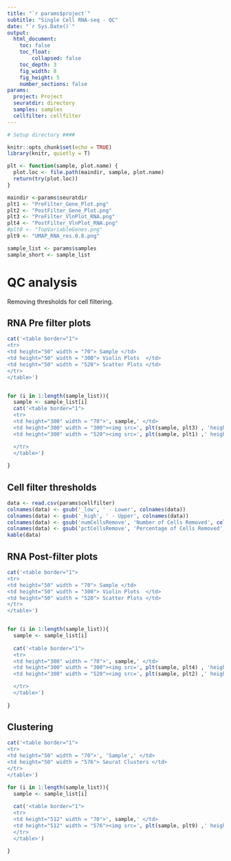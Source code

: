 ```yaml
---
title: "`r params$project`"
subtitle: "Single Cell RNA-seq - QC"
date: "`r Sys.Date()`"
output: 
  html_document:
    toc: false
    toc_float: 
        collapsed: false
    toc_depth: 3
    fig_width: 8
    fig_height: 5
    number_sections: false
params:
  project: Project
  seuratdir: directory
  samples: samples
  cellfilter: cellfilter
---
```




```r

# Setup directory ####

knitr::opts_chunk$set(echo = TRUE)
library(knitr, quietly = T)

plt <- function(sample, plot.name) {
  plot.loc <- file.path(maindir, sample, plot.name)
  return(try(plot.loc))
}

maindir <-params$seuratdir
plt1 <- "PreFilter_Gene_Plot.png"
plt2 <- "PostFilter_Gene_Plot.png"
plt3 <- "PreFilter_VlnPlot_RNA.png"
plt4 <- "PostFilter_VlnPlot_RNA.png"
#plt8 <- "TopVariableGenes.png"
plt9 <- "UMAP_RNA_res.0.8.png"

sample_list <- params$samples
sample_short <- sample_list

```

# QC analysis  {.tabset .tabset-fade}

Removing thresholds for cell filtering.

## RNA Pre filter plots

```r

cat('<table border="1">
<tr>
<td height="50" width = "70"> Sample </td>
<td height="50" width = "300"> Violin Plots  </td>
<td height="50" width = "520"> Scatter Plots </td>
</tr>
</table>')


for (i in 1:length(sample_list)){
  sample <- sample_list[i]
  cat('<table border="1">
  <tr>
  <td height="300" width = "70">', sample,' </td>
  <td height="300" width = "300"><img src=', plt(sample, plt3) , 'height="260" width="260"/></td>
  <td height="300" width = "520"><img src=', plt(sample, plt1) ,' height="260" width="520"/></td>

  </tr>
  </table>')
  
}

```

## Cell filter thresholds

```r
data <- read.csv(params$cellfilter)
colnames(data) <- gsub('_low', ' - Lower', colnames(data))
colnames(data) <- gsub('_high', ' - Upper', colnames(data))
colnames(data) <- gsub('numCellsRemove', 'Number of Cells Removed', colnames(data))
colnames(data) <- gsub('pctCellsRemove', 'Percentage of Cells Removed', colnames(data))
kable(data)
```

## RNA Post-filter plots

```r
cat('<table border="1">
<tr>
<td height="50" width = "70"> Sample </td>
<td height="50" width = "300"> Violin Plots  </td>
<td height="50" width = "520"> Scatter Plots </td>
</tr>
</table>')


for (i in 1:length(sample_list)){
  sample <- sample_list[i]
  
  cat('<table border="1">
  <tr>
  <td height="300" width = "70">', sample,' </td>
  <td height="300" width = "300"><img src=', plt(sample, plt4) , 'height="260" width="260"/></td>
  <td height="300" width = "520"><img src=', plt(sample, plt2) ,' height="260" width="520"/></td>

  </tr>
  </table>')
  
}


```

## Clustering 

```r
cat('<table border="1">
<tr>
<td height="50" width = "70">', 'Sample',' </td>
<td height="50" width = "576"> Seurat Clusters </td>
</tr>
</table>')

for (i in 1:length(sample_list)){
  sample <- sample_list[i]
  
  cat('<table border="1">
  <tr>
  <td height="512" width = "70">', sample,' </td>
  <td height="512" width = "576"><img src=', plt(sample, plt9) ,' height="512" width="576"/></td>
  </tr>
  </table>')

}

```


